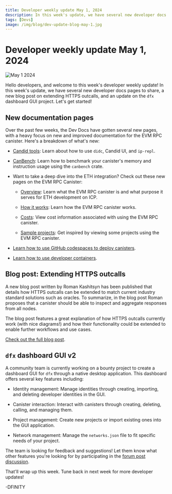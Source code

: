 ```yaml
---
title: Developer weekly update May 1, 2024
description: In this week's update, we have several new developer docs pages to share, a new blog post on extending HTTPS outcalls, and an update on the dfx dashboard GUI project.
tags: [Devs]
image: /img/blog/dev-update-blog-may-1.jpg
---
```


# Developer weekly update May 1, 2024

![May 1 2024](../../static/img/blog/dev-update-blog-may-1.jpg)

Hello developers, and welcome to this week's developer weekly update! In this week's update, we have several new developer docs pages to share, a new blog post on extending HTTPS outcalls, and an update on the `dfx` dashboard GUI project. Let's get started!

## New documentation pages

Over the past few weeks, the Dev Docs have gotten several new pages, with a heavy focus on new and improved documentation for the EVM RPC canister. Here's a breakdown of what's new:

- [Candid tools](/docs/building-apps/interact-with-canisters/candid/candid-tools): Learn about how to use `didc`, Candid UI, and `ip-repl`.

- [CanBench](/docs/building-apps/advanced/benchmarking): Learn how to benchmark your canister's memory and instruction usage using the `canbench` crate.

- Want to take a deep dive into the ETH integration? Check out these new pages on the EVM RPC Canister:

    - [Overview](/docs/building-apps/chain-fusion/ethereum/evm-rpc/overview): Learn what the EVM RPC canister is and what purpose it serves for ETH development on ICP.

    - [How it works](/docs/building-apps/chain-fusion/ethereum/evm-rpc/how-it-works): Learn how the EVM RPC canister works.

    - [Costs](/docs/building-apps/chain-fusion/ethereum/evm-rpc/costs): View cost information associated with using the EVM RPC canister.

    - [Sample projects](/docs/building-apps/chain-fusion/ethereum/evm-rpc/evm-rpc-canister): Get inspired by viewing some projects using the EVM RPC canister.

- [Learn how to use GitHub codespaces to deploy canisters](/docs/building-apps/developer-tools/icp-ninja).

- [Learn how to use developer containers](/docs/building-apps/developer-tools/icp-ninja).

## Blog post: Extending HTTPS outcalls

A new blog post written by Roman Kashitsyn has been published that details how HTTPS outcalls can be extended to match current industry standard solutions such as oracles. To summarize, in the blog post Roman proposes that a canister should be able to inspect and aggregate responses from all nodes.

The blog post features a great explanation of how HTTPS outcalls currently work (with nice diagrams!) and how their functionality could be extended to enable further workflows and use cases.

[Check out the full blog post](https://mmapped.blog/posts/27-extending-https-outcalls).

## `dfx` dashboard GUI v2

A community team is currently working on a bounty project to create a dashboard GUI for `dfx` through a native desktop application. This dashboard offers several key features including:

- Identity management: Manage identities through creating, importing, and deleting developer identities in the GUI.

- Canister interaction: Interact with canisters through creating, deleting, calling, and managing them.

- Project management: Create new projects or import existing ones into the GUI application.

- Network management: Manage the `networks.json` file to fit specific needs of your project.

The team is looking for feedback and suggestions! Let them know what other features you're looking for by participating in the [forum post discussion](https://forum.dfinity.org/t/dfx-dashboard-gui-v2-new-features/29975).

That'll wrap up this week. Tune back in next week for more developer updates!

-DFINITY
